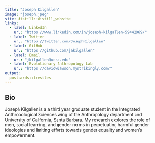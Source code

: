 ```yaml
---
title: "Joseph Kilgallen"
image: "joseph.jpeg"
site: distill::distill_website
links:
  - label: LinkedIn
    url: "https://www.linkedin.com/in/joseph-kilgallen-59442069/"
  - label: Twitter
    url: "https://twitter.com/JosephKilgallen"
  - label: GitHub
    url: "https://github.com/jakilgallen"
  - label: Email
    url: "jkilgallen@ucsb.edu"
  - label: Evolutionary Anthropology Lab
    url: "https://davidwlawson.mystrikingly.com/"
output:
  postcards::trestles
---
```

## Bio

Joseph Kilgallen is a a third year graduate student in the Integrated Anthropological Sciences wing of the Anthropology department and University of California, Santa Barbara. My research explores the role of men, social learning, and gender norms in perpetuating harmful gender ideologies and limiting efforts towards gender equality and women's empowerment. 




